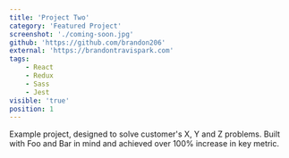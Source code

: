 ```yaml
---
title: 'Project Two'
category: 'Featured Project'
screenshot: './coming-soon.jpg'
github: 'https://github.com/brandon206'
external: 'https://brandontravispark.com'
tags:
    - React
    - Redux
    - Sass
    - Jest
visible: 'true'
position: 1
---
```


Example project, designed to solve customer's X, Y and Z problems. Built with Foo and Bar in mind and achieved over 100% increase in key metric.